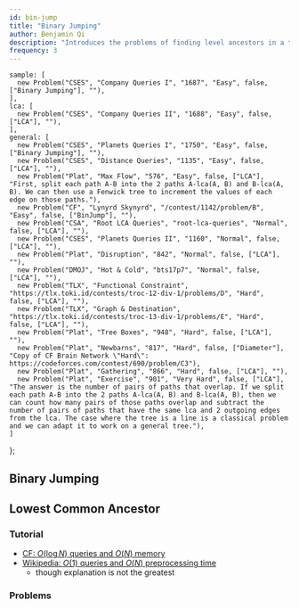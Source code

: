 ```yaml
---
id: bin-jump
title: "Binary Jumping"
author: Benjamin Qi
description: "Introduces the problems of finding level ancestors in a tree and computing the lowest common ancestors."
frequency: 3
---
```



    sample: [
      new Problem("CSES", "Company Queries I", "1687", "Easy", false, ["Binary Jumping"], ""),
    ],
    lca: [
      new Problem("CSES", "Company Queries II", "1688", "Easy", false, ["LCA"], ""),
    ],
    general: [
      new Problem("CSES", "Planets Queries I", "1750", "Easy", false, ["Binary Jumping"], ""),
      new Problem("CSES", "Distance Queries", "1135", "Easy", false, ["LCA"], ""),
      new Problem("Plat", "Max Flow", "576", "Easy", false, ["LCA"], "First, split each path A-B into the 2 paths A-lca(A, B) and B-lca(A, B). We can then use a Fenwick tree to increment the values of each edge on those paths."),
      new Problem("CF", "Lynyrd Skynyrd", "/contest/1142/problem/B", "Easy", false, ["BinJump"], ""),
      new Problem("CSA", "Root LCA Queries", "root-lca-queries", "Normal", false, ["LCA"], ""),
      new Problem("CSES", "Planets Queries II", "1160", "Normal", false, ["LCA"], ""),
      new Problem("Plat", "Disruption", "842", "Normal", false, ["LCA"], ""),
      new Problem("DMOJ", "Hot & Cold", "bts17p7", "Normal", false, ["LCA"], ""),
      new Problem("TLX", "Functional Constraint", "https://tlx.toki.id/contests/troc-12-div-1/problems/D", "Hard", false, ["LCA"], ""),
      new Problem("TLX", "Graph & Destination", "https://tlx.toki.id/contests/troc-13-div-1/problems/E", "Hard", false, ["LCA"], ""),
      new Problem("Plat", "Tree Boxes", "948", "Hard", false, ["LCA"], ""),
      new Problem("Plat", "Newbarns", "817", "Hard", false, ["Diameter"], "Copy of CF Brain Network \"Hard\": https://codeforces.com/contest/690/problem/C3"),
      new Problem("Plat", "Gathering", "866", "Hard", false, ["LCA"], ""),
      new Problem("Plat", "Exercise", "901", "Very Hard", false, ["LCA"], "The answer is the number of pairs of paths that overlap. If we split each path A-B into the 2 paths A-lca(A, B) and B-lca(A, B), then we can count how many pairs of those paths overlap and subtract the number of pairs of paths that have the same lca and 2 outgoing edges from the lca. The case where the tree is a line is a classical problem and we can adapt it to work on a general tree."),
    ]
};

## Binary Jumping

<Problems problems={problems.sample} />

## Lowest Common Ancestor

<Problems problems={problems.lca} />

### Tutorial

<Resources>
  <Resource source="CPH" title="18.1, 18.3 (Method 1) - Finding Ancestors" starred></Resource>
  <Resource source="cp-algo" title="LCA with Binary Lifting" url="graph/lca_binary_lifting.html"> </Resource>
</Resources>

<Optional title="Improvements">

  - [CF: $O(\log N)$ queries and $O(N)$ memory](https://codeforces.com/blog/entry/74847)
  - [Wikipedia: $O(1)$ queries and $O(N)$ preprocessing time](https://en.wikipedia.org/wiki/Level_ancestor_problem#Ladder_algorithm)
    - though explanation is not the greatest

</Optional>

### Problems

<Problems problems={problems.general} />